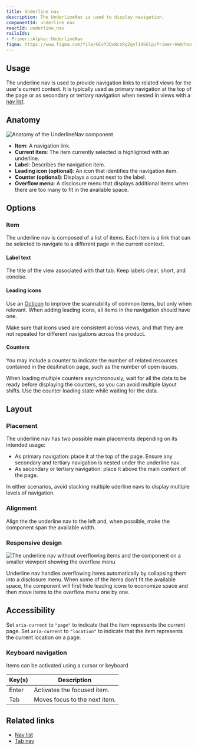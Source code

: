 ```yaml
---
title: Underline nav
description: The UnderlineNav is used to display navigation.
componentId: underline_nav
reactId: underline_nav
railsIds:
- Primer::Alpha::UnderlineNav
figma: https://www.figma.com/file/GCvY3Qv8czRgZgvl1dG6lp/Primer-Web?node-id=18843-67449&t=XqqSolC6AzRO9nae-11
---
```



## Usage

The underline nav is used to provide navigation links to related views for the user's current context. It is typically used as primary navigation at the top of the page or as secondary or tertiary navigation when nested in views with a [nav list](/components/nav-list).

## Anatomy

![Anatomy of the UnderlineNav component](https://user-images.githubusercontent.com/175638/186432408-c2479dd2-31fe-4261-9f9a-e67d49b28e72.png)

- **Item**: A navigation link.
- **Current item**: The item currently selected is highlighted with an underline.
- **Label**: Describes the navigation item.
- **Leading icon (optional)**: An icon that identifies the navigation item.
- **Counter (optional)**: Displays a count next to the label.
- **Overflow menu**: A disclosure menu that displays additional items when there are too many to fit in the available space.

## Options

### Item

The underline nav is composed of a list of items. Each item is a link that can be selected to navigate to a different page in the current context.

#### Label text

The title of the view associated with that tab. Keep labels clear, short, and concise.

#### Leading icons

Use an [Octicon](/foundations/icons) to improve the scannability of common items, but only when relevant. When adding leading icons, all items in the navigation should have one.

Make sure that icons used are consistent across views, and that they are not repeated for different navigations across the product.

#### Counters

You may include a counter to indicate the number of related resources contained in the desitination page, such as the number of open issues.

When loading multiple counters asynchronously, wait for all the data to be ready before displaying the counters, so you can avoid multiple layout shifts. Use the counter loading state while waiting for the data.

## Layout

### Placement

The underline nav has two possible main placements depending on its intended usage:

- As primary navigation: place it at the top of the page. Ensure any secondary and tertiary navigation is nested under the underline nav.
- As secondary or tertiary navigation: place it above the main content of the page.

In either scenarios, avoid stacking multiple uderline navs to display multiple levels of navigation.

### Alignment

Align the the underline nav to the left and, when possible, make the component span the available width.

### Responsive design

![The underline nav without overflowing items and the component on a smaller viewport showing the overflow menu](https://user-images.githubusercontent.com/175638/229456836-bfa1ddbb-5cef-4dbc-a0db-da77814c63a2.png)

Underline nav handles overflowing items automatically by collapsing them into a disclosure menu. When some of the items don't fit the available space, the component will first hide leading icons to economize space and then move items to the overflow menu one by one.

## Accessibility

Set `aria-current` to `"page"` to indicate that the item represents the current page. Set `aria-current` to `"location"` to indicate that the item represents the current location on a page.

### Keyboard navigation

Items can be activated using a cursor or keyboard

| Key(s)                                                                                                                                                    | Description                   |
| --------------------------------------------------------------------------------------------------------------------------------------------------------- | ----------------------------- |
| <Box as="kbd" backgroundColor="canvas.subtle" borderRadius={1} borderColor="border.default" borderWidth={1} borderStyle="solid" py={1} px={2}>Enter</Box> | Activates the focused item.   |
| <Box as="kbd" backgroundColor="canvas.subtle" borderRadius={1} borderColor="border.default" borderWidth={1} borderStyle="solid" py={1} px={2}>Tab</Box>   | Moves focus to the next item. |

## Related links

- [Nav list](/components/nav-list)
- [Tab nav](/components/tab-nav)
